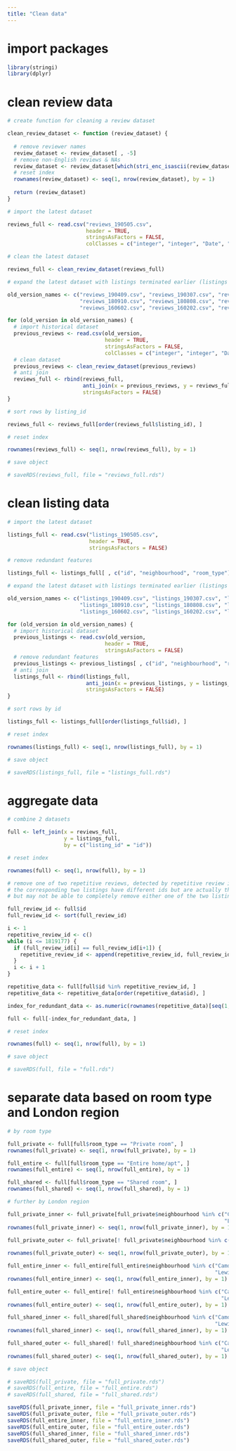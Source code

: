 ```yaml
---
title: "Clean data"
---
```


# import packages

```r
library(stringi)
library(dplyr)
```

# clean review data

```r
# create function for cleaning a review dataset

clean_review_dataset <- function (review_dataset) {
  
  # remove reviewer names
  review_dataset <- review_dataset[ , -5]
  # remove non-English reviews & NAs
  review_dataset <- review_dataset[which(stri_enc_isascii(review_dataset$comments)), ]
  # reset index
  rownames(review_dataset) <- seq(1, nrow(review_dataset), by = 1)
  
  return (review_dataset)
}

# import the latest dataset

reviews_full <- read.csv("reviews_190505.csv", 
                         header = TRUE, 
                         stringsAsFactors = FALSE, 
                         colClasses = c("integer", "integer", "Date", "integer", "character", "character"))

# clean the latest dataset

reviews_full <- clean_review_dataset(reviews_full)

# expand the latest dataset with listings terminated earlier (listings in previous datasets but not in the latest dataset)

old_version_names <- c("reviews_190409.csv", "reviews_190307.csv", "reviews_190205.csv", "reviews_190113.csv", "reviews_181207.csv", "reviews_181104.csv", "reviews_181006.csv", 
                       "reviews_180910.csv", "reviews_180808.csv", "reviews_180707.csv", "reviews_180511.csv", "reviews_180408.csv", "reviews_170304.csv", "reviews_161003.csv", 
                       "reviews_160602.csv", "reviews_160202.csv", "reviews_150902.csv", "reviews_150406.csv")

for (old_version in old_version_names) {
  # import historical dataset
  previous_reviews <- read.csv(old_version, 
                               header = TRUE, 
                               stringsAsFactors = FALSE, 
                               colClasses = c("integer", "integer", "Date", "integer", "character", "character"))
  # clean dataset
  previous_reviews <- clean_review_dataset(previous_reviews)
  # anti join
  reviews_full <- rbind(reviews_full, 
                        anti_join(x = previous_reviews, y = reviews_full, by = "listing_id"), 
                        stringsAsFactors = FALSE)
}

# sort rows by listing_id

reviews_full <- reviews_full[order(reviews_full$listing_id), ]

# reset index

rownames(reviews_full) <- seq(1, nrow(reviews_full), by = 1)

# save object

# saveRDS(reviews_full, file = "reviews_full.rds")
```

# clean listing data

```r
# import the latest dataset

listings_full <- read.csv("listings_190505.csv", 
                          header = TRUE, 
                          stringsAsFactors = FALSE)

# remove redundant features

listings_full <- listings_full[ , c("id", "neighbourhood", "room_type")]

# expand the latest dataset with listings terminated earlier (listings in previous datasets but not in the latest dataset)

old_version_names <- c("listings_190409.csv", "listings_190307.csv", "listings_190205.csv", "listings_190113.csv", "listings_181207.csv", "listings_181104.csv", "listings_181006.csv", 
                       "listings_180910.csv", "listings_180808.csv", "listings_180707.csv", "listings_180511.csv", "listings_180408.csv", "listings_170304.csv", "listings_161003.csv", 
                       "listings_160602.csv", "listings_160202.csv", "listings_150902.csv", "listings_150406.csv")

for (old_version in old_version_names) {
  # import historical dataset
  previous_listings <- read.csv(old_version, 
                               header = TRUE, 
                               stringsAsFactors = FALSE)
  # remove redundant features
  previous_listings <- previous_listings[ , c("id", "neighbourhood", "room_type")]
  # anti join
  listings_full <- rbind(listings_full, 
                         anti_join(x = previous_listings, y = listings_full, by = "id"), 
                         stringsAsFactors = FALSE)
}

# sort rows by id

listings_full <- listings_full[order(listings_full$id), ]

# reset index

rownames(listings_full) <- seq(1, nrow(listings_full), by = 1)

# save object

# saveRDS(listings_full, file = "listings_full.rds")
```

# aggregate data

```r
# combine 2 datasets

full <- left_join(x = reviews_full, 
                  y = listings_full, 
                  by = c("listing_id" = "id"))

# reset index

rownames(full) <- seq(1, nrow(full), by = 1)

# remove one of two repetitive reviews, detected by repetitive review id
# the corresponding two listings have different ids but are actually the same
# but may not be able to completely remove either one of the two listings, because both may have unique reviews that do not attach to one another.

full_review_id <- full$id
full_review_id <- sort(full_review_id)

i <- 1
repetitive_review_id <- c()
while (i <= 1819177) {
  if (full_review_id[i] == full_review_id[i+1]) {
    repetitive_review_id <- append(repetitive_review_id, full_review_id[i])
  }
  i <- i + 1
}

repetitive_data <- full[full$id %in% repetitive_review_id, ]
repetitive_data <- repetitive_data[order(repetitive_data$id), ]

index_for_redundant_data <- as.numeric(rownames(repetitive_data)[seq(1, 1157, by = 2)])

full <- full[-index_for_redundant_data, ]

# reset index

rownames(full) <- seq(1, nrow(full), by = 1)

# save object

# saveRDS(full, file = "full.rds")
```

# separate data based on room type and London region

```r
# by room type

full_private <- full[full$room_type == "Private room", ]
rownames(full_private) <- seq(1, nrow(full_private), by = 1)

full_entire <- full[full$room_type == "Entire home/apt", ]
rownames(full_entire) <- seq(1, nrow(full_entire), by = 1)

full_shared <- full[full$room_type == "Shared room", ]
rownames(full_shared) <- seq(1, nrow(full_shared), by = 1)

# further by London region

full_private_inner <- full_private[full_private$neighbourhood %in% c("Camden", "Greenwich", "Hackney", "Hammersmith and Fulham", "Islington", "Kensington and Chelsea", "Lambeth", 
                                                                     "Lewisham", "Southwark", "Tower Hamlets", "Wandsworth", "Westminster", "City of London"), ]
rownames(full_private_inner) <- seq(1, nrow(full_private_inner), by = 1)

full_private_outer <- full_private[! full_private$neighbourhood %in% c("Camden", "Greenwich", "Hackney", "Hammersmith and Fulham", "Islington", "Kensington and Chelsea", "Lambeth", 
                                                                       "Lewisham", "Southwark", "Tower Hamlets", "Wandsworth", "Westminster", "City of London"), ]
rownames(full_private_outer) <- seq(1, nrow(full_private_outer), by = 1)

full_entire_inner <- full_entire[full_entire$neighbourhood %in% c("Camden", "Greenwich", "Hackney", "Hammersmith and Fulham", "Islington", "Kensington and Chelsea", "Lambeth", 
                                                                  "Lewisham", "Southwark", "Tower Hamlets", "Wandsworth", "Westminster", "City of London"), ]
rownames(full_entire_inner) <- seq(1, nrow(full_entire_inner), by = 1)

full_entire_outer <- full_entire[! full_entire$neighbourhood %in% c("Camden", "Greenwich", "Hackney", "Hammersmith and Fulham", "Islington", "Kensington and Chelsea", "Lambeth", 
                                                                    "Lewisham", "Southwark", "Tower Hamlets", "Wandsworth", "Westminster", "City of London"), ]
rownames(full_entire_outer) <- seq(1, nrow(full_entire_outer), by = 1)

full_shared_inner <- full_shared[full_shared$neighbourhood %in% c("Camden", "Greenwich", "Hackney", "Hammersmith and Fulham", "Islington", "Kensington and Chelsea", "Lambeth", 
                                                                  "Lewisham", "Southwark", "Tower Hamlets", "Wandsworth", "Westminster", "City of London"), ]
rownames(full_shared_inner) <- seq(1, nrow(full_shared_inner), by = 1)

full_shared_outer <- full_shared[! full_shared$neighbourhood %in% c("Camden", "Greenwich", "Hackney", "Hammersmith and Fulham", "Islington", "Kensington and Chelsea", "Lambeth", 
                                                                    "Lewisham", "Southwark", "Tower Hamlets", "Wandsworth", "Westminster", "City of London"), ]
rownames(full_shared_outer) <- seq(1, nrow(full_shared_outer), by = 1)

# save object

# saveRDS(full_private, file = "full_private.rds")
# saveRDS(full_entire, file = "full_entire.rds")
# saveRDS(full_shared, file = "full_shared.rds")

saveRDS(full_private_inner, file = "full_private_inner.rds")
saveRDS(full_private_outer, file = "full_private_outer.rds")
saveRDS(full_entire_inner, file = "full_entire_inner.rds")
saveRDS(full_entire_outer, file = "full_entire_outer.rds")
saveRDS(full_shared_inner, file = "full_shared_inner.rds")
saveRDS(full_shared_outer, file = "full_shared_outer.rds")
```